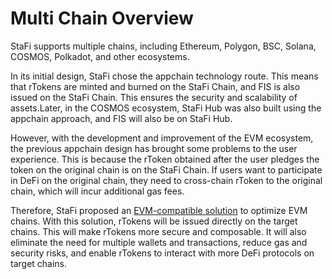 # Multi Chain Overview

StaFi supports multiple chains, including Ethereum, Polygon, BSC, Solana, COSMOS, Polkadot, and other ecosystems. 

In its initial design, StaFi chose the appchain technology route. This means that rTokens are minted and burned on the StaFi Chain, and FIS is also issued on the StaFi Chain. This ensures the security and scalability of assets.Later, in the COSMOS ecosystem, StaFi Hub was also built using the appchain approach, and FIS will also be on StaFi Hub. 

However, with the development and improvement of the EVM ecosystem, the previous appchain design has brought some problems to the user experience. This is because the rToken obtained after the user pledges the token on the original chain is on the StaFi Chain. If users want to participate in DeFi on the original chain, they need to cross-chain rToken to the original chain, which will incur additional gas fees.

Therefore, StaFi proposed an [EVM-compatible solution](https://dao.stafi.io/t/sip-1-lst-for-evm-compatible-chains/69) to optimize EVM chains. With this solution, rTokens will be issued directly on the target chains. This will make rTokens more secure and composable. It will also eliminate the need for multiple wallets and transactions, reduce gas and security risks, and enable rTokens to interact with more DeFi protocols on target chains.